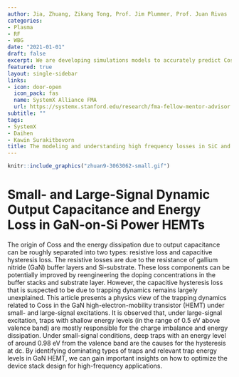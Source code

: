```yaml
---
author: Jia, Zhuang, Zikang Tong, Prof. Jim Plummer, Prof. Juan Rivas
categories:
- Plasma
- RF
- WBG
date: "2021-01-01"
draft: false
excerpt: We are developing simulations models to accurately predict Coss losses modern GaN and SiC devices
featured: true
layout: single-sidebar
links:
- icon: door-open
  icon_pack: fas
  name: SystemX Alliance FMA
  url: https://systemx.stanford.edu/research/fma-fellow-mentor-advisor
subtitle: ""
tags:
- SystemX
- Daihen
- Kawin Surakitbovorn
title: The modeling and understanding high frequency losses in SiC and GaN devices
---
```


```r
knitr::include_graphics("zhuan9-3063062-small.gif")
```

# Small- and Large-Signal Dynamic Output Capacitance and Energy Loss in GaN-on-Si Power HEMTs
The origin of Coss and the energy dissipation due to output capacitance can be roughly separated into two types: resistive loss and capacitive hysteresis loss. The resistive losses are due to the resistance of gallium nitride (GaN) buffer layers and Si-substrate. These loss components can be potentially improved by reengineering the doping concentrations in the buffer stacks and substrate layer. However, the capacitive hysteresis loss that is suspected to be due to trapping dynamics remains largely unexplained. This article presents a physics view of the trapping dynamics related to Coss in the GaN high-electron-mobility transistor (HEMT) under small- and large-signal excitations. It is observed that, under large-signal excitation, traps with shallow energy levels (in the range of 0.5 eV above valence band) are mostly responsible for the charge imbalance and energy dissipation. Under small-signal conditions, deep traps with an energy level of around 0.98 eV from the valence band are the causes for the hysteresis at dc. By identifying dominating types of traps and relevant trap energy levels in GaN HEMT, we can gain important insights on how to optimize the device stack design for high-frequency applications.